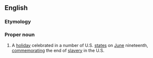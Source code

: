 ==English==

===Etymology===
{{blend|June|nineteenth|lang=en}}

===Proper noun===
{{wikipedia}}
{{en-proper noun}}
# {{label|en|US}} A [[holiday]] celebrated in a number of U.S. [[state]]s on [[June]] nineteenth, [[commemorating|commemorating]] the end of [[slavery]] in the U.S.
